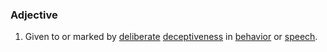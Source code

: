 ===Adjective===

#Given to or marked by [[deliberate]] [[deception|deceptiveness]] in [[behavior]] or [[speech]].

<!-- original wp article cruft, dont know how to include it if at all.
SYLLABICATION: du·plic·i·tous PRONUNCIATION: AUDIO: d-pls-ts, dy- KEY ADJECTIVE: Given to or marked  OTHER FORMS: du·plici·tous·ly —ADVERB du·plici·tous·ness —NOUN -->